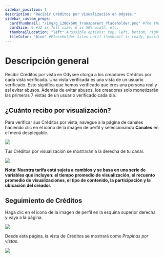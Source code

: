 ```yaml
---
sidebar_position: 1
description: "Recibir Créditos por visualización en Odysee."
sidebar_custom_props:
  cardThumbnail: "/img/g_1200x600_Transparent_Placeholder.png" #The thumbnail on the category card.
  cardSize: 6 #12 is full size, 6 is 50% width, etc.
  thumbnailLocation: "left" #Possible options: top, left, bottom, right, none
  tileColor: "blue" #Placeholder tiles until thumbnail is ready, possible options: blue, cream, darkpurple, lightpurple, mauve, orange, pink, none
---
```


# Descripción general

Recibir Créditos por vista en Odysee otorga a los creadores Créditos por cada vista verificada. Una vista verificada es una vista de un usuario verificado. Esto significa que hemos verificado que eres una persona real y así evitar abusos. Además de evitar abusos, los creadores solo monetizarán las primeras 7 vistas de un usuario verificado cada día.

## ¿Cuánto recibo por visualización?

Para verificar sus Créditos por vista, navegue a la página de canales haciendo clic en el ícono de la imagen de perfil y seleccionando **Canales** en el menú desplegable.

![](/img/en/category-channels1.png)

Tus Créditos por visualización se mostrarán a la derecha de tu canal.

![](/img/en/category-monetization4.png)

**Nota: Nuestra tarifa está sujeta a cambios y se basa en una serie de variables que incluyen: el tiempo promedio de visualización, el recuento promedio de visualizaciones, el tipo de contenido, la participación y la ubicación del creador.**

## Seguimiento de Créditos

Haga clic en el icono de la imagen de perfil en la esquina superior derecha y vaya a la página.

![](/img/en/category-monetization1.png)

Desde esta página, la vista de Créditos se mostrará como *Propinas por vistas*.

![](/img/en/category-monetization3.png)